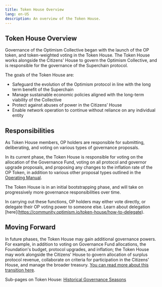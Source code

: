 ```yaml
---
title: Token House Overview
lang: en-US
description: An overview of the Token House.
---
```


## Token House Overview

Governance of the Optimism Collective began with the launch of the OP token, and token-weighted voting in the Token House. The Token House works alongside the Citizens' House to govern the Optimism Collective, and is responsible for the governance of the Superchain protocol. 

The goals of the Token House are: 
- Safeguard the evolution of the Optimism protocol in line with the long term benefit of the Superchain
- Manage sustainable economic policies aligned with the long-term viability of the Collective
- Protect against abuses of power in the Citizens’ House
- Enable network operation to continue without reliance on any individual entity

## Responsibilities

As Token House members, OP holders are responsible for submitting, deliberating, and voting on various types of governance proposals.


In its current phase, the Token House is responsible for voting on the allocation of the Governance Fund, voting on all protocol and governor upgrade proposals, and proposing any changes to the inflation rate of the OP Token, in addition to various other proposal types outlined in the [Operating Manual](https://github.com/ethereum-optimism/OPerating-manual/blob/main/manual.md).

The Token House is in an initial bootstrapping phase, and will take on progressively more governance responsibilities over time. 

In carrying out these functions, OP holders may either vote directly, or delegate their OP voting power to someone else. Learn about delegation [here[(https://community.optimism.io/token-house/how-to-delegate).

## Moving Forward
In future phases, the Token House may gain additional governance powers. For example, in addition to voting on Governance Fund allocations, the Foundation's budget, protocol upgrades, and inflation; the Token House may work alongside the Citizens' House to govern allocation of surplus protocol revenue, collaborate on criteria for participation in the Citizens’ House, and manage the broader treasury. [You can read more about this transition here](https://optimism.mirror.xyz/PLrAQgE1EGRo7GRrFoztplFChnUZda4DFGW3dkQayxY).

Sub-pages on Token House:
[Historical Governance Seasons](https://community.optimism.io/token-house/token-house-history)





